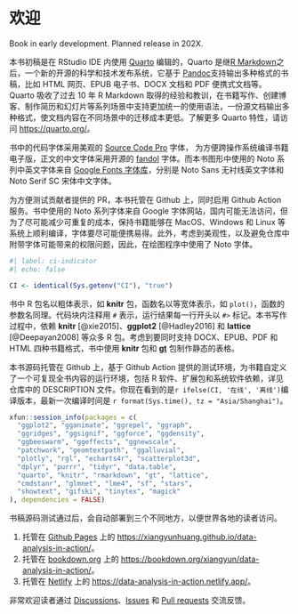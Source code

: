 # 欢迎 {#sec-welcome .unnumbered}

::: callout-warning
Book in early development. Planned release in 202X. 
:::


本书初稿是在 RStudio IDE 内使用 [Quarto](https://quarto.org/) 编辑的，Quarto 是继[R Markdown](https://rmarkdown.rstudio.com/)之后，一个新的开源的科学和技术发布系统，它基于 [Pandoc](https://pandoc.org/)支持输出多种格式的书稿，比如 HTML 网页、EPUB 电子书、DOCX 文档和 PDF 便携式文档等。Quarto 吸收了过去 10 年 R Markdown 取得的经验和教训，在书籍写作、创建博客、制作简历和幻灯片等系列场景中支持更加统一的使用语法，一份源文档输出多种格式，使文档内容在不同场景中的迁移成本更低。了解更多 Quarto 特性，请访问 <https://quarto.org/>。

书中的代码字体采用美观的 [Source Code Pro](https://ctan.org/pkg/sourcecodepro) 字体，
为方便跨操作系统编译书籍电子版，正文的中文字体采用开源的 [fandol](https://ctan.org/pkg/fandol) 字体。而本书图形中使用的 Noto 系列中英文字体来自 [Google Fonts 字体库](https://fonts.google.com/)，分别是 Noto Sans 无衬线英文字体和 Noto Serif SC 宋体中文字体。

::: {.callout-note}
为方便测试贡献者提供的 PR，本书托管在 Github 上，同时启用 Github Action 服务。书中使用的 Noto 系列字体来自 Google 字体网站，国内可能无法访问，但为了尽可能减少可重复的成本，保持书籍能够在 MacOS、Windows 和 Linux 等系统上顺利编译，字体要尽可能便携易得。此外，考虑到美观性，以及避免仓库中附带字体可能带来的权限问题，因此，在绘图程序中使用了 Noto 字体。
:::

```r
#| label: ci-indicator
#| echo: false

CI <- identical(Sys.getenv("CI"), "true")
```

书中 R 包名以粗体表示，如 **knitr** 包，函数名以等宽体表示，如 `plot()`，函数的参数名同理。代码块内注释用 `#` 表示，运行结果每一行开头以 `#>` 标记。本书写作过程中，依赖 **knitr** [@xie2015]、**ggplot2** [@Hadley2016] 和 **lattice** [@Deepayan2008] 等众多 R 包。考虑到要同时支持 DOCX、EPUB、PDF 和 HTML 四种书籍格式，书中使用 **knitr** 包和 [**gt**](https://github.com/rstudio/gt) 包制作静态的表格。

本书源码托管在 Github 上，基于 Github Action 提供的测试环境，为书籍自定义了一个可复现全书内容的运行环境，包括 R 软件、扩展包和系统软件依赖，详见仓库中的 DESCRIPTION 文件。你现在看到的是`r ifelse(CI, '在线', '离线')`编译版本，最新一次编译时间是 `r format(Sys.time(), tz = "Asia/Shanghai")`。

```r
xfun::session_info(packages = c(
  "ggplot2", "gganimate", "ggrepel", "ggraph",
  "ggridges", "ggsignif", "ggforce", "ggdensity",
  "ggbeeswarm", "ggeffects", "ggnewscale",
  "patchwork", "geomtextpath", "ggalluvial",
  "plotly", "rgl", "echarts4r", "scatterplot3d",
  "dplyr", "purrr", "tidyr", "data.table",
  "quarto", "knitr", "rmarkdown", "gt", "lattice",
  "cmdstanr", "glmnet", "lme4", "sf", "stars",
  "showtext", "gifski", "tinytex", "magick"
), dependencies = FALSE)
```

书稿源码测试通过后，会自动部署到三个不同地方，以便世界各地的读者访问。

1. 托管在 [Github Pages](https://pages.github.com/) 上的 <https://xiangyunhuang.github.io/data-analysis-in-action/>。
1. 托管在 [bookdown.org](https://bookdown.org/) 上的 <https://bookdown.org/xiangyun/data-analysis-in-action/>。
1. 托管在 [Netlify](https://www.netlify.com/) 上的 <https://data-analysis-in-action.netlify.app/>。

非常欢迎读者通过 [Discussions](https://github.com/XiangyunHuang/data-analysis-in-action/discussions)、[Issues](https://github.com/XiangyunHuang/data-analysis-in-action/issues) 和 [Pull requests](https://github.com/XiangyunHuang/data-analysis-in-action/pulls) 交流反馈。



